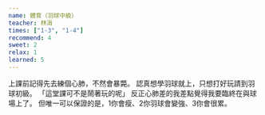 ```yaml
---
name: 體育（羽球中級）
teacher: 林涓
times: ["1-3", "1-4"]
recommend: 4
sweet: 2
relax: 1
learned: 5
---
```

上課前記得先去練個心肺，不然會暴斃。
認真想學羽球就上，只想打好玩請到羽球初級。
「這堂課可不是鬧著玩的呢」
反正心肺差的我差點覺得我要臨終在與球場上了。
但唯一可以保證的是，1你會瘦、2你羽球會變強、3你會很累。